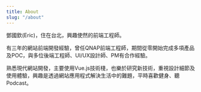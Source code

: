 ```yaml
---
title: About
slug: "/about"
---
```


<div
  style={{
    backgroundImage: 'url(/avatar.jpg)',
    backgroundSize: 'cover',
    width: '150px',
    height: '150px',
    borderRadius: '100%',
    margin: 'auto'
  }}
></div>

鄧國欽(Eric)，住在台北，興趣使然的前端工程師。

有三年的網站前端開發經驗，曾任QNAP前端工程師，期間從零開始完成多項產品及POC，與多位後端工程師、UI/UX設計師、PM有合作經驗。

熟悉現代網站開發，主要使用Vue.js技術棧，也樂於研究新技術，重視設計細節及使用體驗，興趣是透過網站應用程式解決生活中的難題，平時喜歡健身、聽Podcast。